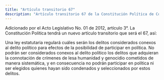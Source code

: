 ```yaml
---
title: "Artículo transitorio 67"
description: "Artículo transitorio 67 de la Constitución Política de Colombia"
---
```


<Warning>Adicionado por el Acto Legislativo No. 01 de 2012, artículo 3°. La Constitución Política tendrá un nuevo artículo transitorio que será el 67, así: </Warning>

Una ley estatutaria regulará cuáles serán los delitos considerados conexos al delito político para efectos de la posibilidad de participar en política. No podrán ser considerados conexos al delito político los delitos que adquieran la connotación de crímenes de lesa humanidad y genocidio cometidos de manera sistemática, y en consecuencia no podrán participar en política ni ser elegidos quienes hayan sido condenados y seleccionados por estos delitos. 
